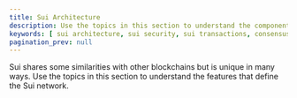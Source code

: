 ```yaml
---
title: Sui Architecture
description: Use the topics in this section to understand the components of the Sui network.
keywords: [ sui architecture, sui security, sui transactions, consensus, sui consensus, mysticeti, sui indexer, indexers, protocol upgrades, sui upgrades ]
pagination_prev: null
---
```


Sui shares some similarities with other blockchains but is unique in many ways. Use the topics in this section to understand the features that define the Sui network.

<div className="card-container">
<Card title="Understand Sui security" href="/concepts/sui-architecture/sui-security">
</Card>
<Card title="Life of a Transaction" href="/concepts/sui-architecture/transaction-lifecycle">
</Card>
<Card title="Consensus" href="/concepts/sui-architecture/consensus">
</Card>
<Card title="Sui Indexer" href="/concepts/sui-architecture/indexer-functions">
</Card>
<Card title="Sui Storage Cost" href="/concepts/sui-architecture/sui-storage">
</Card>
<Card title="Protocol Upgrades" href="/concepts/sui-architecture/protocol-upgrades">
</Card>
</div>
